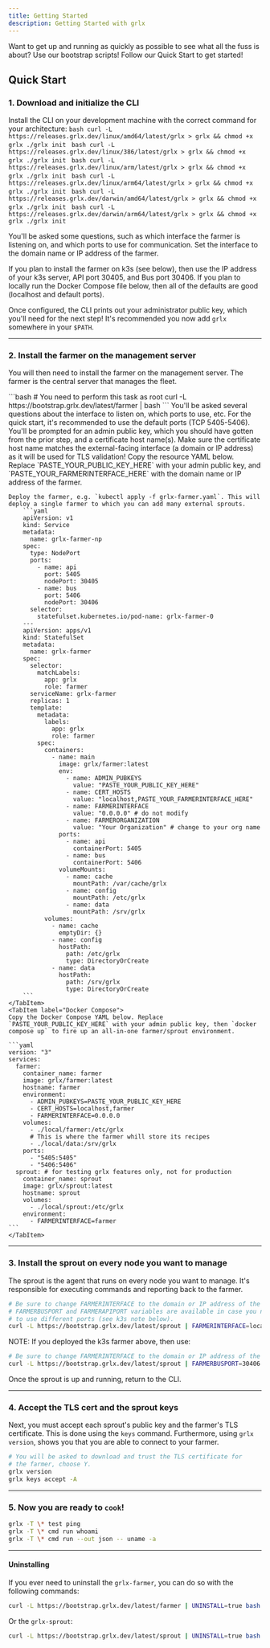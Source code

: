```yaml
---
title: Getting Started
description: Getting Started with grlx
---
```



Want to get up and running as quickly as possible to see what all the fuss is about?
Use our bootstrap scripts! Follow our Quick Start to get started!

## Quick Start

### 1. Download and initialize the CLI

Install the CLI on your development machine with the correct command for your architecture:
<Tabs>
  <TabItem label="Linux">
    <Tabs>
      <TabItem label="amd64">
        ```bash
        curl -L https://releases.grlx.dev/linux/amd64/latest/grlx > grlx && chmod +x grlx
        ./grlx init
        ```
      </TabItem>
      <TabItem label="i386">
        ```bash
        curl -L https://releases.grlx.dev/linux/386/latest/grlx > grlx && chmod +x grlx
        ./grlx init
        ```
      </TabItem>
      <TabItem label="arm">
        ```bash
        curl -L https://releases.grlx.dev/linux/arm/latest/grlx > grlx && chmod +x grlx
        ./grlx init
        ```
      </TabItem>
      <TabItem label="arm64">
        ```bash
        curl -L https://releases.grlx.dev/linux/arm64/latest/grlx > grlx && chmod +x grlx
        ./grlx init
        ```
      </TabItem>
    </Tabs>
  </TabItem>
  <TabItem label="macOS">
    <Tabs>
      <TabItem label="x86_64">
        ```bash
        curl -L https://releases.grlx.dev/darwin/amd64/latest/grlx > grlx && chmod +x grlx
        ./grlx init
        ```
      </TabItem>
      <TabItem label="arm64">
        ```bash
        curl -L https://releases.grlx.dev/darwin/arm64/latest/grlx > grlx && chmod +x grlx
        ./grlx init
        ```
      </TabItem>
    </Tabs>
  </TabItem>
</Tabs>

You'll be asked some questions, such as which interface the farmer is listening on, and which ports to use for communication.
Set the interface to the domain name or IP address of the farmer.

If you plan to install the farmer on k3s (see below), then use the IP address of your k3s server, API port 30405, and Bus port 30406. If you plan to locally run the Docker Compose file below, then all of the defaults are good (localhost and default ports).

Once configured, the CLI prints out your administrator public key, which you'll need for the next step!
It's recommended you now add `grlx` somewhere in your `$PATH`.

---

### 2. Install the farmer on the management server

You will then need to install the farmer on the management server. The farmer is the central server that manages the fleet.

<Tabs>
    <TabItem label="systemd (Recommended)">
        ```bash
        # You need to perform this task as root
        curl -L https://bootstrap.grlx.dev/latest/farmer | bash
        ```
        You'll be asked several questions about the interface to listen on, which ports to use, etc.
        For the quick start, it's recommended to use the default ports (TCP 5405-5406).
        You'll be prompted for an admin public key, which you should have gotten from the prior step, and a certificate host name(s).
        Make sure the certificate host name matches the external-facing interface (a domain or IP address) as it will be used for TLS validation!
    </TabItem>
    <TabItem label="k3s">
    Copy the resource YAML below. Replace `PASTE_YOUR_PUBLIC_KEY_HERE` with your admin public key, and `PASTE_YOUR_FARMERINTERFACE_HERE` with the domain name or IP address of the farmer.

    Deploy the farmer, e.g. `kubectl apply -f grlx-farmer.yaml`. This will deploy a single farmer to which you can add many external sprouts.
        ```yaml
        apiVersion: v1
        kind: Service
        metadata:
          name: grlx-farmer-np
        spec:
          type: NodePort
          ports:
            - name: api
              port: 5405
              nodePort: 30405
            - name: bus
              port: 5406
              nodePort: 30406
          selector:
            statefulset.kubernetes.io/pod-name: grlx-farmer-0
        ---
        apiVersion: apps/v1
        kind: StatefulSet
        metadata:
          name: grlx-farmer
        spec:
          selector:
            matchLabels:
              app: grlx
              role: farmer
          serviceName: grlx-farmer
          replicas: 1
          template:
            metadata:
              labels:
                app: grlx
                role: farmer
            spec:
              containers:
                - name: main
                  image: grlx/farmer:latest
                  env:
                    - name: ADMIN_PUBKEYS
                      value: "PASTE_YOUR_PUBLIC_KEY_HERE"
                    - name: CERT_HOSTS
                      value: "localhost,PASTE_YOUR_FARMERINTERFACE_HERE"
                    - name: FARMERINTERFACE
                      value: "0.0.0.0" # do not modify
                    - name: FARMERORGANIZATION
                      value: "Your Organization" # change to your org name
                  ports:
                    - name: api
                      containerPort: 5405
                    - name: bus
                      containerPort: 5406
                  volumeMounts:
                    - name: cache
                      mountPath: /var/cache/grlx
                    - name: config
                      mountPath: /etc/grlx
                    - name: data
                      mountPath: /srv/grlx
              volumes:
                - name: cache
                  emptyDir: {}
                - name: config
                  hostPath:
                    path: /etc/grlx
                    type: DirectoryOrCreate
                - name: data
                  hostPath:
                    path: /srv/grlx
                    type: DirectoryOrCreate
        ```
    </TabItem>
    <TabItem label="Docker Compose">
    Copy the Docker Compose YAML below. Replace `PASTE_YOUR_PUBLIC_KEY_HERE` with your admin public key, then `docker compose up` to fire up an all-in-one farmer/sprout environment.

    ```yaml
    version: "3"
    services:
      farmer:
        container_name: farmer
        image: grlx/farmer:latest
        hostname: farmer
        environment:
          - ADMIN_PUBKEYS=PASTE_YOUR_PUBLIC_KEY_HERE
          - CERT_HOSTS=localhost,farmer
          - FARMERINTERFACE=0.0.0.0
        volumes:
          - ./local/farmer:/etc/grlx
          # This is where the farmer whill store its recipes
          - ./local/data:/srv/grlx
        ports:
          - "5405:5405"
          - "5406:5406"
      sprout: # for testing grlx features only, not for production
        container_name: sprout
        image: grlx/sprout:latest
        hostname: sprout
        volumes:
          - ./local/sprout:/etc/grlx
        environment:
          - FARMERINTERFACE=farmer
    ```
    </TabItem>
</Tabs>

---

### 3. Install the sprout on every node you want to manage

The sprout is the agent that runs on every node you want to manage. It's responsible for executing commands and reporting back to the farmer.

```bash
# Be sure to change FARMERINTERFACE to the domain or IP address of the farmer.
# FARMERBUSPORT and FARMERAPIPORT variables are available in case you need
# to use different ports (see k3s note below).
curl -L https://bootstrap.grlx.dev/latest/sprout | FARMERINTERFACE=localhost bash
```

NOTE: If you deployed the k3s farmer above, then use:

```bash
# Be sure to change FARMERINTERFACE to the domain or IP address of the farmer.
curl -L https://bootstrap.grlx.dev/latest/sprout | FARMERBUSPORT=30406 FARMERAPIPORT=30405 FARMERINTERFACE=localhost bash
```

Once the sprout is up and running, return to the CLI.

---

### 4. Accept the TLS cert and the sprout keys

Next, you must accept each sprout's public key and the farmer's TLS certificate. This is done using the `keys` command. Furthermore, using `grlx version`, shows you that you are able to connect to your farmer.

```bash
# You will be asked to download and trust the TLS certificate for
# the farmer, choose Y.
grlx version
grlx keys accept -A
```

---

### 5. Now you are ready to `cook`!

```bash
grlx -T \* test ping
grlx -T \* cmd run whoami
grlx -T \* cmd run --out json -- uname -a
```

---

#### Uninstalling

If you ever need to uninstall the `grlx-farmer`, you can do so with the following commands:
```bash
curl -L https://bootstrap.grlx.dev/latest/farmer | UNINSTALL=true bash
```
Or the `grlx-sprout`:
```bash
curl -L https://bootstrap.grlx.dev/latest/sprout | UNINSTALL=true bash
```
